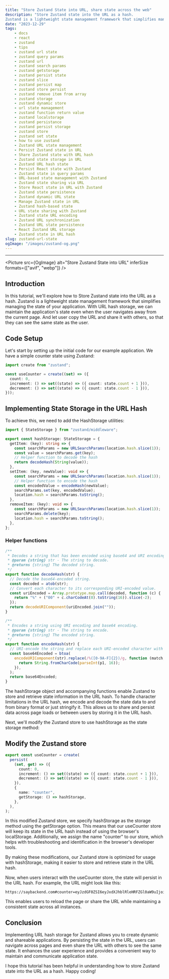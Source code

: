 ```yaml
---
title: "Store Zustand State into URL, share state across the web"
description: "Store Zustand state into the URL as a hash. 
Zustand is a lightweight state management framework that simplifies managing the state of your application."
date: "2023-12-29"
tags:
    - docs
    - react
    - zustand
    - tips
    - zustand url state
    - zustand query params
    - zustand url
    - zustand search params
    - zustand getstorage
    - zustand persist state
    - zustand slice
    - zustand persist map
    - zustand store persist
    - zustand remove item from array
    - zustand storage
    - zustand dynamic store
    - url state management
    - zustand function return value
    - zustand localstorage
    - zustand persistance
    - zustand persist storage
    - zustand store
    - zustand set state
    - how to use zustand
    - Zustand URL state management
    - Persist Zustand state in URL
    - Share Zustand state with URL hash
    - Zustand state storage in URL
    - Zustand URL hash state
    - Persist React state with Zustand
    - Zustand state in query params
    - URL-based state management with Zustand
    - Zustand state sharing via URL
    - Store React state in URL with Zustand
    - Zustand state persistence
    - Zustand dynamic URL state
    - Manage Zustand state in URL
    - Zustand hash-based state
    - URL state sharing with Zustand
    - Zustand state URL encoding
    - Zustand URL synchronization
    - Zustand URL state persistence
    - React Zustand URL storage
    - Zustand state in URL hash
slug: zustand-url-state
ogImage: "/images/zustand-og.png"
---
```



---

<Picture
  src={OgImage}
  alt="Store Zustand State into URL"
  inferSize
  formats={["avif", "webp"]}
/>
## Introduction

In this tutorial, we'll explore how to Store Zustand state into the URL as a hash. Zustand is a lightweight state management framework that simplifies managing the state of your application. With URL hash storage, we can maintain the application's state even when the user navigates away from the current page. And let user copy the URL and share it with others, so that they can see the same state as the user.

## Code Setup

Let's start by setting up the initial code for our example application. We have a simple counter state using Zustand:

```ts
import create from "zustand";

const useCounter = create((set) => ({
  count: 0,
  increment: () => set((state) => ({ count: state.count + 1 })),
  decrement: () => set((state) => ({ count: state.count - 1 })),
}));
```

## Implementing State Storage in the URL Hash

To achieve this, we need to add the HashStorage utilities:

```ts
import { StateStorage } from "zustand/middleware";

export const hashStorage: StateStorage = {
  getItem: (key): string => {
    const searchParams = new URLSearchParams(location.hash.slice(1));
    const value = searchParams.get(key);
    // Helper function to decode the hash
    return decodeHash(String(value));
  },
  setItem: (key, newValue): void => {
    const searchParams = new URLSearchParams(location.hash.slice(1));
    // Helper function to encode the hash
    const encodedValue = encodeHash(newValue);
    searchParams.set(key, encodedValue);
    location.hash = searchParams.toString();
  },
  removeItem: (key): void => {
    const searchParams = new URLSearchParams(location.hash.slice(1));
    searchParams.delete(key);
    location.hash = searchParams.toString();
  },
};
```

### Helper functions

```ts
/**
 * Decodes a string that has been encoded using base64 and URI encoding.
 * @param {string} str - The string to decode.
 * @returns {string} The decoded string.
 */
export function decodeHash(str) {
  // Decode the base64-encoded string.
  const decoded = atob(str);
  // Convert each character to its corresponding URI-encoded value.
  const uriEncoded = Array.prototype.map.call(decoded, function (c) {
    return "%" + ("00" + c.charCodeAt(0).toString(16)).slice(-2);
  });
  return decodeURIComponent(uriEncoded.join(""));
}

/**
 * Encodes a string using URI encoding and base64 encoding.
 * @param {string} str - The string to encode.
 * @returns {string} The encoded string.
 */
export function encodeHash(str) {
  // URI-encode the string and replace each URI-encoded character with its corresponding base64-encoded value.
  const base64Encoded = btoa(
    encodeURIComponent(str).replace(/%([0-9A-F]{2})/g, function (match, p1) {
      return String.fromCharCode(parseInt(p1, 16));
    }),
  );
  return base64Encoded;
}
```

The hashStorage object and accompanying functions enable Zustand to store and retrieve state information in the URL hash. To handle character limitations in the URL hash, we encode and decode the state data to and from binary format or just stringify it. This allows us to share and persist data across page loads or between users by storing it in the URL hash.

Next, we'll modify the Zustand store to use hashStorage as the state storage method:

## Modify the Zustand store

```ts
export const useCounter = create(
  persist(
    (set, get) => ({
      count: 0,
      increment: () => set((state) => ({ count: state.count + 1 })),
      decrement: () => set((state) => ({ count: state.count - 1 })),
    }),
    {
      name: "counter",
      getStorage: () => hashStorage,
    },
  ),
);
```

In this modified Zustand store, we specify hashStorage as the storage method using the getStorage option. This means that our useCounter store will keep its state in the URL hash instead of using the browser's localStorage. Additionally, we assign the name "counter" to our store, which helps with troubleshooting and identification in the browser's developer tools.

By making these modifications, our Zustand store is optimized for usage with hashStorage, making it easier to store and retrieve state in the URL hash.

Now, when users interact with the useCounter store, the state will persist in the URL hash. For example, the URL might look like this:

```
https://saybackend.com#counter=eyJzdGF0ZSI6eyJxdXJhblRleHRFZGl0aW9uIjoiYXJh
```

This enables users to reload the page or share the URL while maintaining a consistent state across all instances.

## Conclusion

Implementing URL hash storage for Zustand allows you to create dynamic and shareable applications. By persisting the state in the URL, users can navigate across pages and even share the URL with others to see the same state. It enhances the user experience and provides a convenient way to maintain and communicate application state.

I hope this tutorial has been helpful in understanding how to store Zustand state into the URL as a hash. Happy coding!
